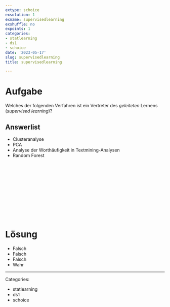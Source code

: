 ```yaml
---
extype: schoice
exsolution: 1
exname: supervisedlearning
exshuffle: no
expoints: 1
categories:
- statlearning
- ds1
- schoice
date: '2023-05-17'
slug: supervisedlearning
title: supervisedlearning

---
```






# Aufgabe

Welches der folgenden Verfahren ist ein Vertreter des *geleiteten* Lernens (*supervised learning*)?



Answerlist
----------
* Clusteranalyse
* PCA
* Analyse der Worthäufigkeit in Textmining-Analysen
* Random Forest




</br>
</br>
</br>
</br>
</br>
</br>
</br>
</br>
</br>
</br>

# Lösung

* Falsch
* Falsch
* Falsch
* Wahr






---

Categories: 

- statlearning
- ds1
- schoice

